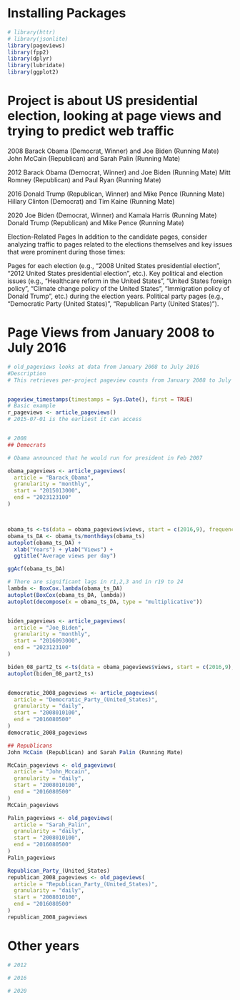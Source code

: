 # Installing Packages
```{r}
# library(httr)
# library(jsonlite)
library(pageviews)
library(fpp2)
library(dplyr)
library(lubridate)
library(ggplot2)
```
# Project is about US presidential election, looking at page views and trying to predict web traffic

2008
Barack Obama (Democrat, Winner) and Joe Biden (Running Mate)
John McCain (Republican) and Sarah Palin (Running Mate)

2012
Barack Obama (Democrat, Winner) and Joe Biden (Running Mate)
Mitt Romney (Republican) and Paul Ryan (Running Mate)

2016
Donald Trump (Republican, Winner) and Mike Pence (Running Mate)
Hillary Clinton (Democrat) and Tim Kaine (Running Mate)

2020
Joe Biden (Democrat, Winner) and Kamala Harris (Running Mate)
Donald Trump (Republican) and Mike Pence (Running Mate)

Election-Related Pages
In addition to the candidate pages, consider analyzing traffic to pages related to the elections themselves and key issues that were prominent during those times:

Pages for each election (e.g., "2008 United States presidential election", "2012 United States presidential election", etc.).
Key political and election issues (e.g., "Healthcare reform in the United States", "United States foreign policy", "Climate change policy of the United States", "Immigration policy of Donald Trump", etc.) during the election years.
Political party pages (e.g., "Democratic Party (United States)", "Republican Party (United States)").



# Page Views from January 2008 to July 2016
```{r}
# old_pageviews looks at data from January 2008 to July 2016
#Description
# This retrieves per-project pageview counts from January 2008 to July 2016. These counts are calculated using the 'legacy' (read: old) model, which overcounts due to its inclusion of web-crawlers and similar automata.


pageview_timestamps(timestamps = Sys.Date(), first = TRUE)
# Basic example
r_pageviews <- article_pageviews()
# 2015-07-01 is the earliest it can access


# 2008
## Democrats

# Obama announced that he would run for president in Feb 2007

obama_pageviews <- article_pageviews(
  article = "Barack_Obama",
  granularity = "monthly",
  start = "2015013000",
  end = "2023123100"
)



obama_ts <-ts(data = obama_pageviews$views, start = c(2016,9), frequency = 12)
obama_ts_DA <- obama_ts/monthdays(obama_ts)
autoplot(obama_ts_DA) +
  xlab("Years") + ylab("Views") +
  ggtitle("Average views per day")

ggAcf(obama_ts_DA)

# There are significant lags in r1,2,3 and in r19 to 24
lambda <- BoxCox.lambda(obama_ts_DA)
autoplot(BoxCox(obama_ts_DA, lambda))
autoplot(decompose(x = obama_ts_DA, type = "multiplicative"))


biden_pageviews <- article_pageviews(
  article = "Joe_Biden",
  granularity = "monthly",
  start = "2016093000",
  end = "2023123100"
)

biden_08_part2_ts <-ts(data = obama_pageviews$views, start = c(2016,9), frequency = 12)
autoplot(biden_08_part2_ts)


democratic_2008_pageviews <- article_pageviews(
  article = "Democratic_Party_(United_States)",
  granularity = "daily",
  start = "2008010100",
  end = "2016080500"
)
democratic_2008_pageviews

## Republicans
John McCain (Republican) and Sarah Palin (Running Mate)

McCain_pageviews <- old_pageviews(
  article = "John_Mccain",
  granularity = "daily",
  start = "2008010100",
  end = "2016080500"
)
McCain_pageviews

Palin_pageviews <- old_pageviews(
  article = "Sarah_Palin",
  granularity = "daily",
  start = "2008010100",
  end = "2016080500"
)
Palin_pageviews

Republican_Party_(United_States)
republican_2008_pageviews <- old_pageviews(
  article = "Republican_Party_(United_States)",
  granularity = "daily",
  start = "2008010100",
  end = "2016080500"
)
republican_2008_pageviews

```

# Other years
```{r}
# 2012

# 2016

# 2020
```